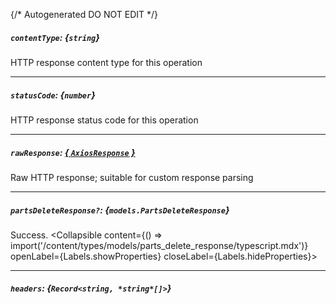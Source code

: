 {/* Autogenerated DO NOT EDIT  */}

##### `contentType`: *{`string`}*
HTTP response content type for this operation

---
##### `statusCode`: *{`number`}*
HTTP response status code for this operation

---
##### `rawResponse`: [*{ `AxiosResponse` }*](https://axios-http.com/docs/res_schema)
Raw HTTP response; suitable for custom response parsing

---
##### `partsDeleteResponse?`: *{`models.PartsDeleteResponse`}*
Success.
<Collapsible content={() => import('/content/types/models/parts_delete_response/typescript.mdx')} openLabel={Labels.showProperties} closeLabel={Labels.hideProperties}>
</Collapsible>

---
##### `headers`: *{`Record<string, *string*[]>`}*


